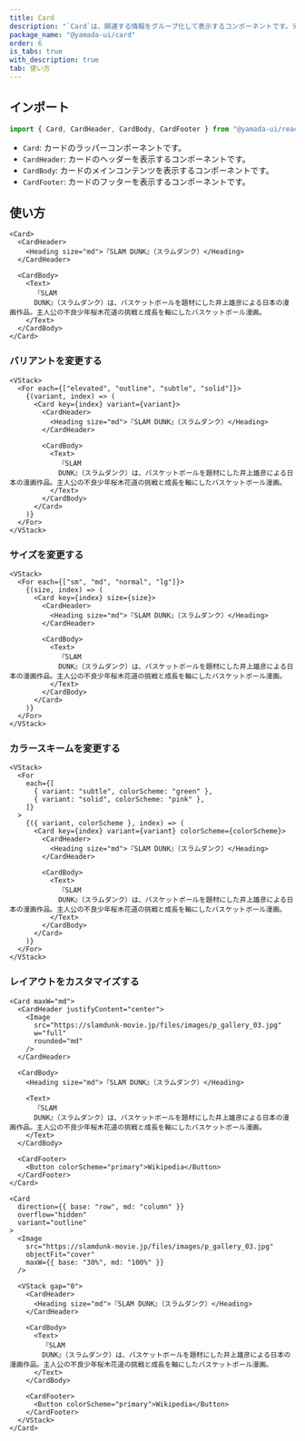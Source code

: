 ```yaml
---
title: Card
description: "`Card`は、関連する情報をグループ化して表示するコンポーネントです。デフォルトでは、`section`要素をレンダリングします。"
package_name: "@yamada-ui/card"
order: 6
is_tabs: true
with_description: true
tab: 使い方
---
```


## インポート

```ts
import { Card, CardHeader, CardBody, CardFooter } from "@yamada-ui/react"
```

- `Card`: カードのラッパーコンポーネントです。
- `CardHeader`: カードのヘッダーを表示するコンポーネントです。
- `CardBody`: カードのメインコンテンツを表示するコンポーネントです。
- `CardFooter`: カードのフッターを表示するコンポーネントです。

## 使い方

```tsx
<Card>
  <CardHeader>
    <Heading size="md">『SLAM DUNK』（スラムダンク）</Heading>
  </CardHeader>

  <CardBody>
    <Text>
      『SLAM
      DUNK』（スラムダンク）は、バスケットボールを題材にした井上雄彦による日本の漫画作品。主人公の不良少年桜木花道の挑戦と成長を軸にしたバスケットボール漫画。
    </Text>
  </CardBody>
</Card>
```

### バリアントを変更する

```tsx
<VStack>
  <For each={["elevated", "outline", "subtle", "solid"]}>
    {(variant, index) => (
      <Card key={index} variant={variant}>
        <CardHeader>
          <Heading size="md">『SLAM DUNK』（スラムダンク）</Heading>
        </CardHeader>

        <CardBody>
          <Text>
            『SLAM
            DUNK』（スラムダンク）は、バスケットボールを題材にした井上雄彦による日本の漫画作品。主人公の不良少年桜木花道の挑戦と成長を軸にしたバスケットボール漫画。
          </Text>
        </CardBody>
      </Card>
    )}
  </For>
</VStack>
```

### サイズを変更する

```tsx
<VStack>
  <For each={["sm", "md", "normal", "lg"]}>
    {(size, index) => (
      <Card key={index} size={size}>
        <CardHeader>
          <Heading size="md">『SLAM DUNK』（スラムダンク）</Heading>
        </CardHeader>

        <CardBody>
          <Text>
            『SLAM
            DUNK』（スラムダンク）は、バスケットボールを題材にした井上雄彦による日本の漫画作品。主人公の不良少年桜木花道の挑戦と成長を軸にしたバスケットボール漫画。
          </Text>
        </CardBody>
      </Card>
    )}
  </For>
</VStack>
```

### カラースキームを変更する

```tsx
<VStack>
  <For
    each={[
      { variant: "subtle", colorScheme: "green" },
      { variant: "solid", colorScheme: "pink" },
    ]}
  >
    {({ variant, colorScheme }, index) => (
      <Card key={index} variant={variant} colorScheme={colorScheme}>
        <CardHeader>
          <Heading size="md">『SLAM DUNK』（スラムダンク）</Heading>
        </CardHeader>

        <CardBody>
          <Text>
            『SLAM
            DUNK』（スラムダンク）は、バスケットボールを題材にした井上雄彦による日本の漫画作品。主人公の不良少年桜木花道の挑戦と成長を軸にしたバスケットボール漫画。
          </Text>
        </CardBody>
      </Card>
    )}
  </For>
</VStack>
```

### レイアウトをカスタマイズする

```tsx
<Card maxW="md">
  <CardHeader justifyContent="center">
    <Image
      src="https://slamdunk-movie.jp/files/images/p_gallery_03.jpg"
      w="full"
      rounded="md"
    />
  </CardHeader>

  <CardBody>
    <Heading size="md">『SLAM DUNK』（スラムダンク）</Heading>

    <Text>
      『SLAM
      DUNK』（スラムダンク）は、バスケットボールを題材にした井上雄彦による日本の漫画作品。主人公の不良少年桜木花道の挑戦と成長を軸にしたバスケットボール漫画。
    </Text>
  </CardBody>

  <CardFooter>
    <Button colorScheme="primary">Wikipedia</Button>
  </CardFooter>
</Card>
```

```tsx
<Card
  direction={{ base: "row", md: "column" }}
  overflow="hidden"
  variant="outline"
>
  <Image
    src="https://slamdunk-movie.jp/files/images/p_gallery_03.jpg"
    objectFit="cover"
    maxW={{ base: "30%", md: "100%" }}
  />

  <VStack gap="0">
    <CardHeader>
      <Heading size="md">『SLAM DUNK』（スラムダンク）</Heading>
    </CardHeader>

    <CardBody>
      <Text>
        『SLAM
        DUNK』（スラムダンク）は、バスケットボールを題材にした井上雄彦による日本の漫画作品。主人公の不良少年桜木花道の挑戦と成長を軸にしたバスケットボール漫画。
      </Text>
    </CardBody>

    <CardFooter>
      <Button colorScheme="primary">Wikipedia</Button>
    </CardFooter>
  </VStack>
</Card>
```
